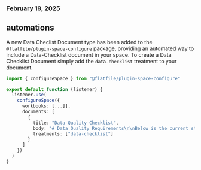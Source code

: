 ### February 19, 2025

## automations

A new Data Checlist Document type has been added to the `@flatfile/plugin-space-configure` package, providing an automated way to include a Data-Checklist document in your space.
To create a Data Checklist Document simply add the `data-checklist` treatment to your document.

```ts
import { configureSpace } from "@flatfile/plugin-space-configure"

export default function (listener) {
  listener.use(
    configureSpace({
      workbooks: [...]],
      documents: [
        {
          title: "Data Quality Checklist",
          body: "# Data Quality Requirements\n\nBelow is the current status of your data:",
          treatments: ["data-checklist"]
        }
      ]
    })
  )
}
```